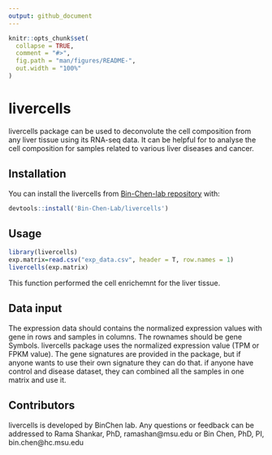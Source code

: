 ```yaml
---
output: github_document
---
```


<!-- README.md is generated from README.Rmd. Please edit that file -->

```r
knitr::opts_chunk$set(
  collapse = TRUE,
  comment = "#>",
  fig.path = "man/figures/README-",
  out.width = "100%"
)
```

# livercells

<!-- badges: start -->
<!-- badges: end -->

livercells package can be used to deconvolute the cell composition from any liver tissue using its RNA-seq data. It can be helpful for to analyse the cell composition for samples related to various liver diseases and cancer. 

## Installation

You can install the livercells from [Bin-Chen-lab repository](https://github.com/Bin-Chen-Lab/livercells) with:

``` r
devtools::install('Bin-Chen-Lab/livercells')
```

## Usage



```r
library(livercells)
exp.matrix=read.csv("exp_data.csv", header = T, row.names = 1)
livercells(exp.matrix)
```

This function performed the cell enrichemnt for the liver tissue.

## Data input

The expression data should contains the normalized expression values with gene in rows and samples in columns. The rownames should be gene Symbols. livercells package uses the normalized expression value (TPM or FPKM value). The gene signatures are provided in the package, but if anyone wants to use their own signature they can do that. if anyone have control and disease dataset, they can combined all the samples in one matrix and use it.

## Contributors
livercells is developed by BinChen lab. Any questions or feedback can be addressed to Rama Shankar, PhD, ramashan@msu.edu or Bin Chen, PhD, PI, bin.chen@hc.msu.edu
